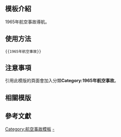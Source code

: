 <includeonly><!-- 在這裡加入模板的保護標識 --></includeonly><noinclude>{{Documentation subpage}}</noinclude>
<!-- 在本行下編輯模板說明 -->

== 模板介紹 ==

1965年航空事故導航。

==使用方法==

<pre>{{1965年航空事故}}</pre>

== 注意事項 ==

引用此模版的頁面會加入分類'''Category:1965年航空事故'''。

== 相關模版 ==

{{歷年航空事故模板}}

== 參考文獻 ==

<includeonly>
<!-- 本行下加入模板的分類 -->
[[Category:航空事故模板]]
[[Category:1965年航空事故|-]]
</includeonly>
